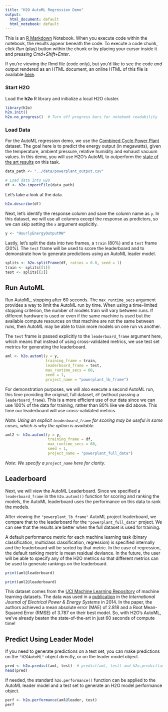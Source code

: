 ```yaml
---
title: "H2O AutoML Regression Demo"
output:
  html_document: default
  html_notebook: default
---
```


This is an [R Markdown](http://rmarkdown.rstudio.com) Notebook. When you execute code within the notebook, the results appear beneath the code. To execute a code chunk, click *Run* (play) button within the chunk or by placing your cursor inside it and pressing *Cmd+Shift+Enter*. 

If you're viewing the Rmd file (code only), but you'd like to see the code *and* output rendered as an HTML document, an online HTML of this file is available [here](https://github.com/navdeep-G/sdss-h2o-automl/R/automl_regression_powerplant_output.html).

### Start H2O

Load the **h2o** R library and initialize a local H2O cluster.

```r
library(h2o)
h2o.init()
h2o.no_progress()  # Turn off progress bars for notebook readability
```

### Load Data

For the AutoML regression demo, we use the [Combined Cycle Power Plant](http://archive.ics.uci.edu/ml/datasets/Combined+Cycle+Power+Plant) dataset.  The goal here is to predict the energy output (in megawatts), given the temperature, ambient pressure, relative humidity and exhaust vacuum values.  In this demo, you will use H2O's AutoML to outperform the [state of the art results](https://www.sciencedirect.com/science/article/pii/S0142061514000908) on this task.

```r
data_path <- "../data/powerplant_output.csv"

# Load data into H2O
df <- h2o.importFile(data_path)
```


Let's take a look at the data.
```r
h2o.describe(df)
```

Next, let's identify the response column and save the column name as `y`.  In this dataset, we will use all columns except the response as predictors, so we can skip setting the `x` argument explicitly.
```r
y <- "HourlyEnergyOutputMW"
```

Lastly, let's split the data into two frames, a `train` (80%) and a `test` frame (20%).  The `test` frame will be used to score the leaderboard and to demonstrate how to generate predictions using an AutoML leader model.
```r
splits <- h2o.splitFrame(df, ratios = 0.8, seed = 1)
train <- splits[[1]]
test <- splits[[2]]
```


## Run AutoML 

Run AutoML, stopping after 60 seconds.  The `max_runtime_secs` argument provides a way to limit the AutoML run by time.  When using a time-limited stopping criterion, the number of models train will vary between runs.  If different hardware is used or even if the same machine is used but the available compute resources on that machine are not the same between runs, then AutoML may be able to train more models on one run vs another. 

The `test` frame is passed explicitly to the `leaderboard_frame` argument here, which means that instead of using cross-validated metrics, we use test set metrics for generating the leaderboard.
```r
aml <- h2o.automl(y = y,
                  training_frame = train,
                  leaderboard_frame = test,
                  max_runtime_secs = 60,
                  seed = 1,
                  project_name = "powerplant_lb_frame")
```


For demonstration purposes, we will also execute a second AutoML run, this time providing the original, full dataset, `df` (without passing a `leaderboard_frame`).  This is a more efficient use of our data since we can use 100% of the data for training, rather than 80% like we did above.  This time our leaderboard will use cross-validated metrics.

*Note: Using an explicit `leaderboard_frame` for scoring may be useful in some cases, which is why the option is available.*  

```r
aml2 <- h2o.automl(y = y,
                   training_frame = df,
                   max_runtime_secs = 60,
                   seed = 1,
                   project_name = "powerplant_full_data")
```

*Note: We specify a `project_name` here for clarity.*

## Leaderboard

Next, we will view the AutoML Leaderboard.  Since we specified a `leaderboard_frame` in the `h2o.automl()` function for scoring and ranking the models, the AutoML leaderboard uses the performance on this data to rank the models.  

After viewing the `"powerplant_lb_frame"` AutoML project leaderboard, we compare that to the leaderboard for the `"powerplant_full_data"` project.  We can see that the results are better when the full dataset is used for training.  

A default performance metric for each machine learning task (binary classification, multiclass classification, regression) is specified internally and the leaderboard will be sorted by that metric.  In the case of regression, the default ranking metric is mean residual deviance.  In the future, the user will be able to specify any of the H2O metrics so that different metrics can be used to generate rankings on the leaderboard.
```r
print(aml@leaderboard)
```

```r
print(aml2@leaderboard)
```

This dataset comes from the [UCI Machine Learning Repository](http://archive.ics.uci.edu/ml/datasets/Combined+Cycle+Power+Plant) of machine learning datasets.  The data was used in a [publication](https://www.sciencedirect.com/science/article/pii/S0142061514000908) in the *International Journal of Electrical Power & Energy Systems* in 2014.  In the paper, the authors achieved a mean absolute error (MAE) of 2.818 and a Root Mean-Squared Error (RMSE) of 3.787 on their best model.  So, with H2O's AutoML, we've already beaten the state-of-the-art in just 60 seconds of compute time!

## Predict Using Leader Model

If you need to generate predictions on a test set, you can make predictions on the `"H2OAutoML"` object directly, or on the leader model object.
```r
pred <- h2o.predict(aml, test)  # predict(aml, test) and h2o.predict(aml@leader, test) also work
head(pred)
```


If needed, the standard `h2o.performance()` function can be applied to the AutoML leader model and a test set to generate an H2O model performance object.
```r
perf <- h2o.performance(aml@leader, test)
perf
```

